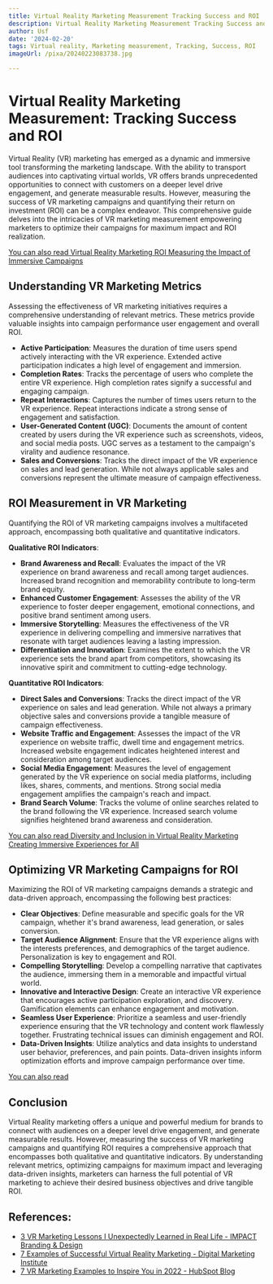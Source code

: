 ```yaml
---
title: Virtual Reality Marketing Measurement Tracking Success and ROI
description: Virtual Reality Marketing Measurement Tracking Success and ROI
author: Usf
date: '2024-02-20'
tags: Virtual reality, Marketing measurement, Tracking, Success, ROI
imageUrl: /pixa/20240223083738.jpg

---
```

# Virtual Reality Marketing Measurement: Tracking Success and ROI

Virtual Reality (VR) marketing has emerged as a dynamic and immersive  tool  transforming the marketing landscape. With the ability to transport audiences into captivating virtual worlds, VR offers brands unprecedented opportunities  to connect with customers on  a deeper level drive engagement, and generate measurable results. However, measuring the  success of VR marketing campaigns  and quantifying their return on investment (ROI) can be a complex endeavor. This comprehensive guide delves into the intricacies of VR marketing measurement  empowering marketers to optimize their campaigns for maximum impact and ROI  realization.

[You can also read Virtual Reality Marketing ROI Measuring the  Impact of Immersive Campaigns](Virtual%20Reality%20Marketing%20ROI%20Measuring%20the%20Impact%20of%20Immersive%20Campaigns)


## Understanding VR Marketing Metrics

Assessing  the effectiveness of VR marketing initiatives requires a comprehensive understanding of relevant metrics. These metrics provide valuable insights into campaign performance user engagement and overall ROI.

*  **Active Participation**: Measures the duration  of  time users spend  actively interacting with the VR experience. Extended active participation indicates  a  high level of engagement and immersion.
* **Completion Rates**: Tracks the percentage of users who complete the entire VR experience. High completion rates signify a successful and engaging campaign.
* **Repeat Interactions**: Captures the number of times users return to the VR experience. Repeat interactions  indicate  a strong sense of engagement and satisfaction.
* **User-Generated Content (UGC)**: Documents the amount of content created by users during the VR experience such as screenshots, videos, and social media  posts.  UGC serves as a testament to  the campaign's virality and audience resonance.
* **Sales  and Conversions**: Tracks the direct impact of the VR experience on sales and lead generation. While not always applicable sales and conversions represent the  ultimate measure of campaign effectiveness.

## ROI Measurement in VR Marketing

Quantifying the ROI of VR marketing campaigns involves a multifaceted approach,  encompassing both qualitative  and quantitative indicators.

**Qualitative ROI Indicators**:

* **Brand  Awareness and Recall**: Evaluates the impact of the VR experience on brand awareness and recall among target audiences. Increased brand recognition  and memorability contribute to long-term brand equity.
* **Enhanced Customer Engagement**:  Assesses the ability of the VR experience to foster deeper engagement, emotional connections, and positive brand  sentiment among users.
* **Immersive Storytelling**: Measures the effectiveness of the VR experience in delivering compelling and  immersive narratives that resonate with target audiences leaving a lasting impression.
* **Differentiation and Innovation**: Examines the extent  to which the VR experience sets the brand apart from competitors, showcasing its  innovative  spirit and commitment to cutting-edge  technology.

**Quantitative ROI Indicators**:

* **Direct  Sales and Conversions**: Tracks the  direct impact of the VR experience on sales  and  lead generation. While not always a primary  objective sales and conversions provide a tangible measure of  campaign effectiveness.
* **Website Traffic and Engagement**: Assesses the impact  of the VR experience  on website traffic, dwell time and engagement  metrics. Increased  website engagement indicates heightened interest and consideration among target audiences.
* **Social Media Engagement**: Measures the level of engagement generated  by the VR experience on  social media platforms, including likes, shares, comments, and mentions. Strong social media engagement amplifies the campaign's reach  and impact.
* **Brand Search Volume**: Tracks the volume of online searches related to the brand following the VR experience. Increased search  volume signifies heightened brand awareness  and consideration.

[You can also read  Diversity and Inclusion  in Virtual Reality Marketing  Creating Immersive Experiences for All](Diversity%20and%20Inclusion%20in%20Virtual%20Reality%20Marketing%20Creating%20Immersive%20Experiences%20for%20All)


##  Optimizing VR Marketing Campaigns for ROI

Maximizing the ROI of VR marketing campaigns demands a strategic and data-driven  approach, encompassing the  following best practices:

*  **Clear Objectives**: Define measurable  and specific goals for the VR campaign, whether it's brand awareness,  lead generation, or  sales  conversion.
* **Target Audience Alignment**: Ensure that the VR experience  aligns with the interests preferences,  and demographics of the target audience. Personalization is  key to engagement and ROI.
* **Compelling Storytelling**: Develop a compelling narrative that captivates the audience, immersing them in  a memorable and impactful virtual world.
* **Innovative and Interactive Design**: Create an interactive VR experience that  encourages  active participation exploration,  and discovery. Gamification elements can enhance engagement and motivation.
* **Seamless User Experience**: Prioritize a seamless and user-friendly experience ensuring that the VR technology and content work flawlessly together. Frustrating technical  issues can diminish engagement and ROI.
* **Data-Driven Insights**: Utilize analytics and data insights to understand user behavior, preferences,  and pain points. Data-driven insights inform optimization efforts and improve  campaign performance over time.

[You can also read ]()


## Conclusion

Virtual  Reality marketing offers a unique and powerful medium for brands to connect with audiences on a deeper level drive engagement, and generate measurable results. However,  measuring the success of VR  marketing campaigns  and quantifying ROI  requires a comprehensive approach that encompasses both  qualitative and quantitative indicators. By understanding relevant metrics, optimizing campaigns  for maximum impact and leveraging data-driven insights, marketers can harness the full potential of VR marketing to  achieve their desired business objectives and drive tangible ROI.

## References:
- [3 VR Marketing Lessons I Unexpectedly Learned in Real Life - IMPACT Branding & Design](https://www.impactplus.com/blog/vr-marketing-lessons)
- [7 Examples of Successful Virtual Reality Marketing - Digital Marketing Institute](https://digitalmarketinginstitute.com/blog/7-examples-of-successful-virtual-reality-marketing)
- [7 VR Marketing Examples to Inspire You in 2022 - HubSpot Blog](https://blog.hubspot.com/marketing/vr-marketing-examples)
